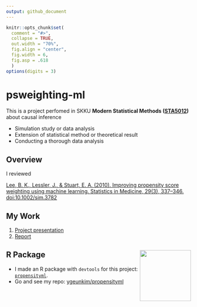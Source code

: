 ```yaml
---
output: github_document
---
```


```r
knitr::opts_chunk$set(
  comment = "#>",
  collapse = TRUE,
  out.width = "70%",
  fig.align = "center",
  fig.width = 6,
  fig.asp = .618
  )
options(digits = 3)
```

# psweighting-ml

This is a project perfomed in SKKU **Modern Statistical Methods ([STA5012](https://www.kwonsanglee.com))** about causal inference

- Simulation study or data analysis
- Extension of statistical method or theoretical result
- Conducting a thorough data analysis

## Overview

I reviewed

[Lee, B. K., Lessler, J., & Stuart, E. A. (2010). Improving propensity score weighting using machine learning. Statistics in Medicine, 29(3), 337–346. doi:10.1002/sim.3782](https://onlinelibrary.wiley.com/doi/abs/10.1002/sim.3782)

## My Work

1. [Project presentation](https://github.com/ygeunkim/psweighting-ml/blob/master/static/slides/younggeunslide.pdf)
2. [Report](https://github.com/ygeunkim/psweighting-ml/blob/master/static/report/younggeunreport.pdf)

## R Package <a href='https://github.com/ygeunkim/propensityml'><img src='docs/logo.png' align="right" height="139" /></a>

- I made an R package with `devtools` for this project: [`propensityml`](https://github.com/ygeunkim/propensityml).
- Go and see my repo: [ygeunkim/propensityml](https://github.com/ygeunkim/propensityml)
